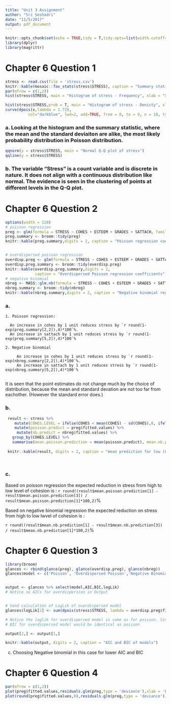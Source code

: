 ```yaml
---
title: "Unit 3 Assignment"
author: "Sri Seshadri"
date: "11/5/2017"
output: pdf_document
---
```


```r
knitr::opts_chunk$set(echo = TRUE,tidy = T,tidy.opts=list(width.cutoff=60))
library(dplyr)
library(magrittr)
```

# Chapter 6 Question 1

```r
stress <- read.csv(file = 'stress.csv')
knitr::kable(mosaic::fav_stats(stress$STRESS), caption = "Summary statistics")
par(mfrow = c(1,2))
hist(stress$STRESS, main = "Histogram of stress - Frequency", xlab = "Stress")

hist(stress$STRESS,prob = T, main = "Histogram of stress - Denisty", xlab = "Stress")
curve(dpois(x,lambda = 1.72), 
          col="darkblue", lwd=2, add=TRUE, from = 0, to = 9, n = 10, type = "l")
```

### a. Looking at the histogram and the summary statistic, where the mean and the standard deviaiton are alike, the most likely probability distribution in Poisson distribution. 

```r
qqnorm(y = stress$STRESS, main = "Normal Q-Q plot of stress")
qqline(y = stress$STRESS)
```

### b. The variable "Stress" is a count variable and is discrete in nature. It does not align with a continuous distribution like normal. The evidence is seen in the clustering of points at different levels in the Q-Q plot.

# Chapter 6 Question 2

```r
options(width = 120)
# poisson regression
preg <- glm(formula = STRESS ~ COHES + ESTEEM + GRADES + SATTACH, family = poisson(link = 'log'), data = stress)
preg.summary <- broom::tidy(preg)
knitr::kable(preg.summary,digits = 2, caption = "Poisson regression coefficients")


# overdispersed poisson regression
overdisp.preg <- glm(formula = STRESS ~ COHES + ESTEEM + GRADES + SATTACH, family = quasipoisson(link = 'log'), data = stress)
overdisp.preg.summary <- broom::tidy(overdisp.preg)
knitr::kable(overdisp.preg.summary,digits = 2,
             caption = "Overdispersed Poisson regression coefficients")
# negative binomial
nbreg <- MASS::glm.nb(formula = STRESS ~ COHES + ESTEEM + GRADES + SATTACH,data = stress)
nbreg.summary <- broom::tidy(nbreg)
knitr::kable(nbreg.summary,digits = 2, caption = "Negative binomial regression coefficients")
```

### a. 

    1. Poisson regression:

      An increase in cohes by 1 unit reduces stress by `r round(1-exp(preg.summary[2,2]),4)*100`%. 
      An increase in sattach by 1 unit reduces stress by `r round(1-exp(preg.summary[5,2]),4)*100`%
      
    2. Negative binomial 

         An increase in cohes by 1 unit reduces stress by `r round(1-exp(nbreg.summary[2,2]),4)*100`%. 
         An increase in sattach by 1 unit reduces stress by `r round(1-exp(nbreg.summary[5,2]),4)*100`%
         
   It is seen that the point estimates do not change much by the choice of distribution, because the mean and standard devation are not too far from eachother. (However the standard error does.)
   
### b.


```r


 result <- stress %>% 
    mutate(COHES.LEVEL = ifelse(COHES < mean(COHES) - sd(COHES),0, ifelse(COHES > mean(COHES) + sd(COHES),2,1))) %>% 
    mutate(poisson.predict = preg$fitted.values) %>% 
     mutate(nb.predict = nbreg$fitted.values) %>% 
   group_by(COHES.LEVEL) %>% 
   summarise(mean.poisson.prediction = mean(poisson.predict), mean.nb.prediction = mean(nb.predict))
 
 knitr::kable(result, digits = 2, caption = "mean prediction for low (0), medium(1) , high(2) COHES")
 
 
```

### c.

  Based on poisson regression the expected reduction in stress from high to low level of cohesion is :
          `r round((result$mean.poisson.prediction[1] - result$mean.poisson.prediction[3]) / result$mean.poisson.prediction[1]*100,2)`%
          
  Based on negative binomial regression the expected reduction on stress from high to low lwvel of cohesion is :
  
  `r round((result$mean.nb.prediction[1] - result$mean.nb.prediction[3]) / result$mean.nb.prediction[1]*100,2)`%

# Chapter 6 Question 3

```r
library(broom)
glances <- rbind(glance(preg), glance(overdisp.preg), glance(nbreg))
glances$model <- c('Poisson', 'Overdispersed Poisson','Negative Binomial')


output <- glances %>% select(model,AIC,BIC,logLik)
# Notice no AICs for overdispersion in Output


# hand calculation of LogLik of overdispersed model
glances$logLik[2] <- sum(dpois(stress$STRESS, lambda = overdisp.preg$fitted.values, log = T))

# Notice the loglik for overdispersed model is same as for poisson. Since the AIC abd BICs are derived from the LogLik, the AIC
# BIC for overdispersed model would be identical as poisson

output[2,] <- output[1,]

knitr::kable(output, digits = 2, caption = "AIC and BIC of models")
```

c.  Choosing Negative binomial in this case for lower AIC and BIC

# Chapter 6 Question 4

```r
par(mfrow = c(1,2))
plot(preg$fitted.values,residuals.glm(preg,type = 'deviance'),xlab = 'Fitted values', ylab = 'deviance residuals')
plot(round(preg$fitted.values,0),residuals.glm(preg,type = 'deviance'))


```


